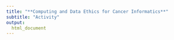 ```yaml
---
title: "**Computing and Data Ethics for Cancer Informatics**"
subtitle: "Activity"
output:
  html_document
---
```

